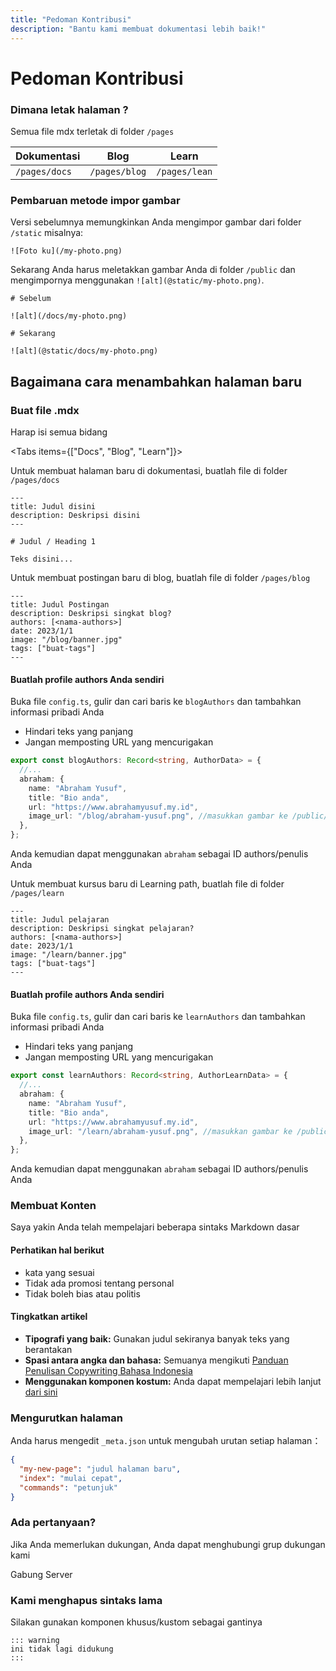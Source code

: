 ```yaml
---
title: "Pedoman Kontribusi"
description: "Bantu kami membuat dokumentasi lebih baik!"
---
```



# Pedoman Kontribusi

<div className="steps-container mt-9">

### Dimana letak halaman ?

Semua file mdx terletak di folder `/pages`

| Dokumentasi          | Blog        | Learn         |
| ------------- | ------------- | ------------- |
| `/pages/docs` | `/pages/blog` | `/pages/lean` |

### Pembaruan metode impor gambar

Versi sebelumnya memungkinkan Anda mengimpor gambar dari folder `/static` misalnya:

```mdx
![Foto ku](/my-photo.png)
```

Sekarang Anda harus meletakkan gambar Anda di folder `/public` dan mengimpornya menggunakan `![alt](@static/my-photo.png)`.

```mdx
# Sebelum

![alt](/docs/my-photo.png)

# Sekarang

![alt](@static/docs/my-photo.png)
```

</div>

## Bagaimana cara menambahkan halaman baru

<div className="steps-container">
  
### Buat file .mdx

Harap isi semua bidang

<Tabs items={["Docs", "Blog", "Learn"]}>

<Tab>

Untuk membuat halaman baru di dokumentasi, buatlah file di folder `/pages/docs`

```mdx
---
title: Judul disini
description: Deskripsi disini
---

# Judul / Heading 1

Teks disini...
```

</Tab>

<Tab>
  
Untuk membuat postingan baru di blog, buatlah file di folder `/pages/blog`

```mdx
---
title: Judul Postingan
description: Deskripsi singkat blog?
authors: [<nama-authors>]
date: 2023/1/1
image: "/blog/banner.jpg"
tags: ["buat-tags"]
---
```

#### Buatlah profile authors Anda sendiri

Buka file `config.ts`, gulir dan cari baris ke `blogAuthors` dan tambahkan informasi pribadi Anda

- Hindari teks yang panjang
- Jangan memposting URL yang mencurigakan

```ts
export const blogAuthors: Record<string, AuthorData> = {
  //...
  abraham: {
    name: "Abraham Yusuf",
    title: "Bio anda",
    url: "https://www.abrahamyusuf.my.id",
    image_url: "/blog/abraham-yusuf.png", //masukkan gambar ke /public/blog/abraham-yusuf.png
  },
};
```

Anda kemudian dapat menggunakan `abraham` sebagai ID authors/penulis Anda

</Tab>
<Tab>
  
Untuk membuat kursus baru di Learning path, buatlah file di folder `/pages/learn`

```mdx
---
title: Judul pelajaran
description: Deskripsi singkat pelajaran?
authors: [<nama-authors>]
date: 2023/1/1
image: "/learn/banner.jpg"
tags: ["buat-tags"]
---
```

#### Buatlah profile authors Anda sendiri

Buka file `config.ts`, gulir dan cari baris ke `learnAuthors` dan tambahkan informasi pribadi Anda

- Hindari teks yang panjang
- Jangan memposting URL yang mencurigakan

```ts
export const learnAuthors: Record<string, AuthorLearnData> = {
  //...
  abraham: {
    name: "Abraham Yusuf",
    title: "Bio anda",
    url: "https://www.abrahamyusuf.my.id",
    image_url: "/learn/abraham-yusuf.png", //masukkan gambar ke /public/blog/abraham-yusuf.png
  },
};
```

Anda kemudian dapat menggunakan `abraham` sebagai ID authors/penulis Anda

</Tab>

</Tabs>

### Membuat Konten

Saya yakin Anda telah mempelajari beberapa sintaks Markdown dasar

#### Perhatikan hal berikut

- kata yang sesuai
- Tidak ada promosi tentang personal
- Tidak boleh bias atau politis

#### Tingkatkan artikel

- **Tipografi yang baik:**
  Gunakan judul sekiranya banyak teks yang berantakan
- **Spasi antara angka dan bahasa:**
  Semuanya mengikuti [Panduan Penulisan Copywriting Bahasa Indonesia](https://glints.com/id/lowongan/copywriting-adalah/#.ZEuwaN3P3b0)
- **Menggunakan komponen kostum:**
  Anda dapat mempelajari lebih lanjut [dari sini](./components)

### Mengurutkan halaman

Anda harus mengedit `_meta.json` untuk mengubah urutan setiap halaman：

```json
{
  "my-new-page": "judul halaman baru",
  "index": "mulai cepat",
  "commands": "petunjuk"
}
```

### Ada pertanyaan?

Jika Anda memerlukan dukungan, Anda dapat menghubungi grup dukungan kami


<div className="h-stack mt-4">
  <LinkButton href="https://discord.gg/aDaDw7DkYU" variant="primary">
    Gabung Server
  </LinkButton>
</div>

</div>

### Kami menghapus sintaks lama

Silakan gunakan komponen khusus/kustom sebagai gantinya

```
::: warning
ini tidak lagi didukung
:::
```
